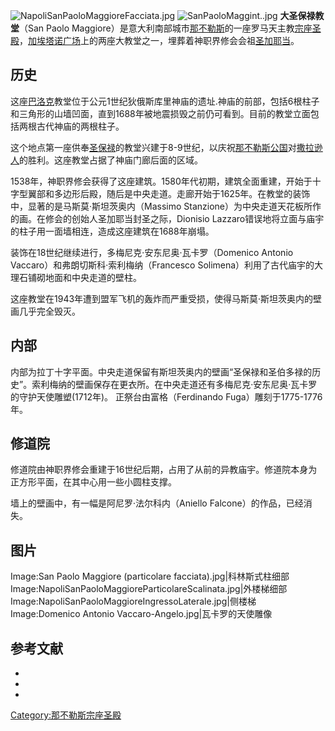 [[Image:NapoliSanPaoloMaggioreFacciata.jpg|thumb]]
[[Image:SanPaoloMaggint..jpg|thumb]]
'''大圣保禄教堂'''（San Paolo Maggiore）是意大利南部城市[[那不勒斯|那不勒斯]]的一座罗马天主教[[宗座圣殿|宗座圣殿]]，[[加埃塔诺广场|加埃塔诺广场]]上的两座大教堂之一，埋葬着神职界修会会祖[[圣加耶当|圣加耶当]]。 

==历史==
这座[[巴洛克|巴洛克]]教堂位于公元1世纪狄俄斯库里神庙的遗址.神庙的前部，包括6根柱子和三角形的山墙凹面，直到1688年被地震损毁之前仍可看到。目前的教堂立面包括两根古代神庙的两根柱子。

这个地点第一座供奉[[圣保禄|圣保禄]]的教堂兴建于8-9世纪，以庆祝[[那不勒斯公国|那不勒斯公国]]对[[撒拉逊人|撒拉逊人]]的胜利。这座教堂占据了神庙门廊后面的区域。 

1538年，神职界修会获得了这座建筑。1580年代初期，建筑全面重建，开始于十字型翼部和多边形后殿，随后是中央走道。走廊开始于1625年。在教堂的装饰中，显著的是马斯莫·斯坦茨奥内（Massimo Stanzione）为中央走道天花板所作的画。在修会的创始人圣加耶当封圣之际，Dionisio Lazzaro错误地将立面与庙宇的柱子用一面墙相连，造成这座建筑在1688年崩塌。 

装饰在18世纪继续进行，多梅尼克·安东尼奥·瓦卡罗（Domenico Antonio Vaccaro）和弗朗切斯科·索利梅纳（Francesco Solimena）利用了古代庙宇的大理石铺砌地面和中央走道的壁柱。

这座教堂在1943年遭到盟军飞机的轰炸而严重受损，使得马斯莫·斯坦茨奥内的壁画几乎完全毁灭。

==内部==
内部为拉丁十字平面。中央走道保留有斯坦茨奥内的壁画“圣保禄和圣伯多禄的历史”。索利梅纳的壁画保存在更衣所。在中央走道还有多梅尼克·安东尼奥·瓦卡罗的守护天使雕塑(1712年)。 正祭台由富格（Ferdinando Fuga）雕刻于1775-1776年。

==修道院==
修道院由神职界修会重建于16世纪后期，占用了从前的异教庙宇。修道院本身为正方形平面，在其中心用一些小圆柱支撑。

墙上的壁画中，有一幅是阿尼罗·法尔科内（Aniello Falcone）的作品，已经消失。

==图片==
<gallery>
Image:San Paolo Maggiore (particolare facciata).jpg|科林斯式柱细部
Image:NapoliSanPaoloMaggioreParticolareScalinata.jpg|外楼梯细部
Image:NapoliSanPaoloMaggioreIngressoLaterale.jpg|侧楼梯
Image:Domenico Antonio Vaccaro-Angelo.jpg|瓦卡罗的天使雕像
</gallery>

==参考文献==
*{{cite book|first=Anthony |last=Blunt|title= Architettura barocca e rococò a Napoli|location=London |year=1975}}
*{{cite book|first=Maria Rosaria |last=Costa|title= I Chiostri di Napoli|publisher=Newton & Compton|location= Rome|year=1996|id= ISBN 88-818-3553-3}}
*{{cite book|first=Renato |last=Ruotolo|chapter= Documenti sulla chiesa napoletana di S. Paolo Maggiore|title=Scritti di Storia dell'arte in onore di Raffaello Causa|year=1988|pages= 297–304|location=Naples}}
{{coord|40.851440|N|14.256830|E|source:itwiki_region:IT|format=dms|display=title}}
[[Category:那不勒斯宗座圣殿|Category:那不勒斯宗座圣殿]]